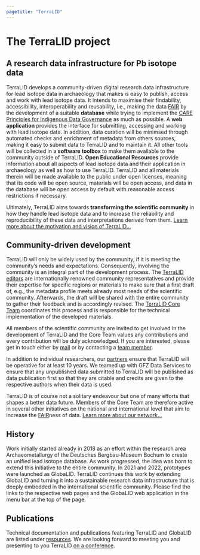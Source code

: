 ```yaml
---
pagetitle: "TerraLID"
---
```


# The TerraLID project

## A research data infrastructure for Pb isotope data
TerraLID develops a community-driven digital research data infrastructure for lead isotope data in archaeology that makes is easy to publish, access and work with lead isotope data. It intends to maximise their findability, accessibility, interoperability and reusability, i.e., making the data [FAIR](https://www.go-fair.org/fair-principles/) by the development of a suitable **database** while trying to implement the [CARE Principles for Indigenous Data Governance](https://www.gida-global.org/care) as much as possible. A **web application** provides the interface for submitting, accessing and working with lead isotope data. In addition, data curation will be minimsed through automated checks and enrichment of metadata from others sources, making it easy to submit data to TerraLID and to maintain it. All other tools will be collected in a **software toolbox** to make them available to the community outside of TerraLID. **Open Educational Resources** provide information about all aspects of lead isotope data and their application in archaeology as well as how to use TerraLID. TerraLID and all materials therein will be made available to the public under open licenses, meaning that its code will be open source, materials will be open access, and data in the database will be open access by default with reasonable access restrictions if necessary.   

Ultimately, TerraLID aims towards **transforming the scientific community** in how they handle lead isotope data and to increase the reliability and reproducibility of these data and interpretations derived from them. [Learn more about the motivation and vision of TerraLID...](vision.qmd) 

## Community-driven development
TerraLID will only be widely used by the community, if it is meeting the community's needs and expectations. Consequently, involving the community is an integral part of the development process. The [TerraLID editors](team.qmd#regional-editors) are internationally renowned community representatives and provide their expertise for specific regions or materials to make sure that a first draft of, e.g., the metadata profile meets already most needs of the scientific community. Afterwards, the draft will be shared with the entire community to gather their feedback and is accordingly revised. The [TerraLID Core Team](team.qmd#core-team) coordinates this process and is responsible for the technical implementation of the developed materials.

All members of the scientific community are invited to get involved in the development of TerraLID and the Core Team values any contributions and every contribution will be duly acknowledged. If you are interested, please get in touch either by [mail](mailto:terralid@bergbaumuseum.de?subject=Joining TerraLID) or by contacting a [team member](team.qmd). 

In addition to individual researchers, our [partners](team.qmd#partners) ensure that TerraLID will be operative for at least 10 years. We teamed up with GFZ Data Services to ensure that any unpublished data submitted to TerraLID will be published as data publication first so that they are citable and credits are given to the respective authors when their data is used. 

TerraLID is of course not a solitary endeavour but one of many efforts that shapes a better data future. Members of the Core Team are therefore active in several other initiatives on the national and international level that aim to increase the [FAIR](https://www.go-fair.org/fair-principles/)ness of data. [Learn more about our network...](network.qmd) 

## History
Work initially started already in 2018 as an effort within the research area Archaeometallurgy of the Deutsches Bergbau-Museum Bochum to create an unified lead isotope database. As work progressed, the idea was born to extend this initiative to the entire community. In 2021 and 2022, prototypes were launched as GlobaLID. TerraLID continues this work by extending GlobaLID and turning it into a sustainable research data infrastructure that is deeply embedded in the international scientific community. Please find the links to the respective web pages and the GlobaLID web application in the menu bar at the top of the page. 

## Publications
Technical documentation and publications featuring TerraLID and GlobaLID are listed under [resources](resources.qmd). We are looking forward to meeting you and presenting to you TerraLID [on a conference](meet-us.qmd).
